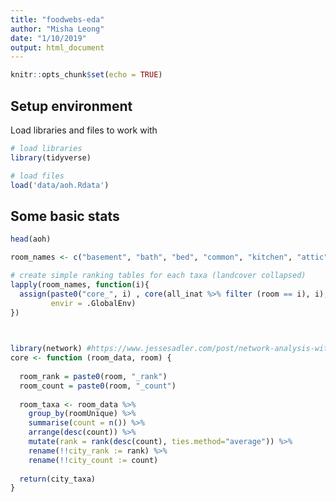 ```yaml
---
title: "foodwebs-eda"
author: "Misha Leong"
date: "1/10/2019"
output: html_document
---
```


```r
knitr::opts_chunk$set(echo = TRUE)
```

## Setup environment

Load libraries and files to work with

```r
# load libraries
library(tidyverse)

# load files
load('data/aoh.Rdata')

```

## Some basic stats


```r
head(aoh)
```

```r
room_names <- c("basement", "bath", "bed", "common", "kitchen", "attic")

# create simple ranking tables for each taxa (landcover collapsed)
lapply(room_names, function(i){
  assign(paste0("core_", i) , core(all_inat %>% filter (room == i), i), 
         envir = .GlobalEnv)
})

  
```

```r
library(network) #https://www.jessesadler.com/post/network-analysis-with-r/
core <- function (room_data, room) {
 
  room_rank = paste0(room, "_rank")
  room_count = paste0(room, "_count")
  
  room_taxa <- room_data %>%
    group_by(roomUnique) %>%
    summarise(count = n()) %>%
    arrange(desc(count)) %>%
    mutate(rank = rank(desc(count), ties.method="average")) %>%
    rename(!!city_rank := rank) %>%
    rename(!!city_count := count)
  
  return(city_taxa)
}

```

